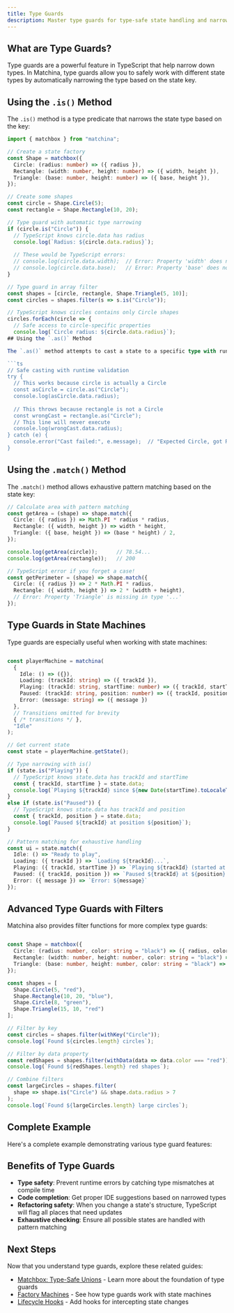 ```yaml
---
title: Type Guards
description: Master type guards for type-safe state handling and narrowing
---
```



## What are Type Guards?

Type guards are a powerful feature in TypeScript that help narrow down types. In Matchina, type guards allow you to safely work with different state types by automatically narrowing the type based on the state key.

## Using the `.is()` Method

The `.is()` method is a type predicate that narrows the state type based on the key:

```ts
import { matchbox } from "matchina";

// Create a state factory
const Shape = matchbox({
  Circle: (radius: number) => ({ radius }),
  Rectangle: (width: number, height: number) => ({ width, height }),
  Triangle: (base: number, height: number) => ({ base, height }),
});

// Create some shapes
const circle = Shape.Circle(5);
const rectangle = Shape.Rectangle(10, 20);

// Type guard with automatic type narrowing
if (circle.is("Circle")) {
  // TypeScript knows circle.data has radius
  console.log(`Radius: ${circle.data.radius}`);
  
  // These would be TypeScript errors:
  // console.log(circle.data.width);  // Error: Property 'width' does not exist...
  // console.log(circle.data.base);   // Error: Property 'base' does not exist...
}

// Type guard in array filter
const shapes = [circle, rectangle, Shape.Triangle(5, 10)];
const circles = shapes.filter(s => s.is("Circle"));

// TypeScript knows circles contains only Circle shapes
circles.forEach(circle => {
  // Safe access to circle-specific properties
  console.log(`Circle radius: ${circle.data.radius}`);
## Using the `.as()` Method

The `.as()` method attempts to cast a state to a specific type with runtime validation:

```ts
// Safe casting with runtime validation
try {
  // This works because circle is actually a Circle
  const asCircle = circle.as("Circle");
  console.log(asCircle.data.radius);
  
  // This throws because rectangle is not a Circle
  const wrongCast = rectangle.as("Circle");
  // This line will never execute
  console.log(wrongCast.data.radius);
} catch (e) {
  console.error("Cast failed:", e.message);  // "Expected Circle, got Rectangle"
}
```

## Using the `.match()` Method

The `.match()` method allows exhaustive pattern matching based on the state key:

```ts
// Calculate area with pattern matching
const getArea = (shape) => shape.match({
  Circle: ({ radius }) => Math.PI * radius * radius,
  Rectangle: ({ width, height }) => width * height,
  Triangle: ({ base, height }) => (base * height) / 2,
});

console.log(getArea(circle));      // 78.54...
console.log(getArea(rectangle));   // 200

// TypeScript error if you forget a case!
const getPerimeter = (shape) => shape.match({
  Circle: ({ radius }) => 2 * Math.PI * radius,
  Rectangle: ({ width, height }) => 2 * (width + height),
  // Error: Property 'Triangle' is missing in type '...'
});
```

## Type Guards in State Machines

Type guards are especially useful when working with state machines:

```ts

const playerMachine = matchina(
  {
    Idle: () => ({}),
    Loading: (trackId: string) => ({ trackId }),
    Playing: (trackId: string, startTime: number) => ({ trackId, startTime }),
    Paused: (trackId: string, position: number) => ({ trackId, position }),
    Error: (message: string) => ({ message })
  },
  // Transitions omitted for brevity
  { /* transitions */ },
  "Idle"
);

// Get current state
const state = playerMachine.getState();

// Type narrowing with is()
if (state.is("Playing")) {
  // TypeScript knows state.data has trackId and startTime
  const { trackId, startTime } = state.data;
  console.log(`Playing ${trackId} since ${new Date(startTime).toLocaleTimeString()}`);
} 
else if (state.is("Paused")) {
  // TypeScript knows state.data has trackId and position
  const { trackId, position } = state.data;
  console.log(`Paused ${trackId} at position ${position}`);
}

// Pattern matching for exhaustive handling
const ui = state.match({
  Idle: () => "Ready to play",
  Loading: ({ trackId }) => `Loading ${trackId}...`,
  Playing: ({ trackId, startTime }) => `Playing ${trackId} (started at ${new Date(startTime).toLocaleTimeString()})`,
  Paused: ({ trackId, position }) => `Paused ${trackId} at ${position} seconds`,
  Error: ({ message }) => `Error: ${message}`
});
```

## Advanced Type Guards with Filters

Matchina also provides filter functions for more complex type guards:

```ts

const Shape = matchbox({
  Circle: (radius: number, color: string = "black") => ({ radius, color }),
  Rectangle: (width: number, height: number, color: string = "black") => ({ width, height, color }),
  Triangle: (base: number, height: number, color: string = "black") => ({ base, height, color }),
});

const shapes = [
  Shape.Circle(5, "red"),
  Shape.Rectangle(10, 20, "blue"),
  Shape.Circle(8, "green"),
  Shape.Triangle(15, 10, "red")
];

// Filter by key
const circles = shapes.filter(withKey("Circle"));
console.log(`Found ${circles.length} circles`);

// Filter by data property
const redShapes = shapes.filter(withData(data => data.color === "red"));
console.log(`Found ${redShapes.length} red shapes`);

// Combine filters
const largeCircles = shapes.filter(
  shape => shape.is("Circle") && shape.data.radius > 7
);
console.log(`Found ${largeCircles.length} large circles`);
```

## Complete Example

Here's a complete example demonstrating various type guard features:

<CodeBlock lang="ts" code={code} />

## Benefits of Type Guards

- **Type safety**: Prevent runtime errors by catching type mismatches at compile time
- **Code completion**: Get proper IDE suggestions based on narrowed types
- **Refactoring safety**: When you change a state's structure, TypeScript will flag all places that need updates
- **Exhaustive checking**: Ensure all possible states are handled with pattern matching

## Next Steps

Now that you understand type guards, explore these related guides:

- [Matchbox: Type-Safe Unions](./union-machines/) - Learn more about the foundation of type guards
- [Factory Machines](./machines/) - See how type guards work with state machines
- [Lifecycle Hooks](./lifecycle/) - Add hooks for intercepting state changes
